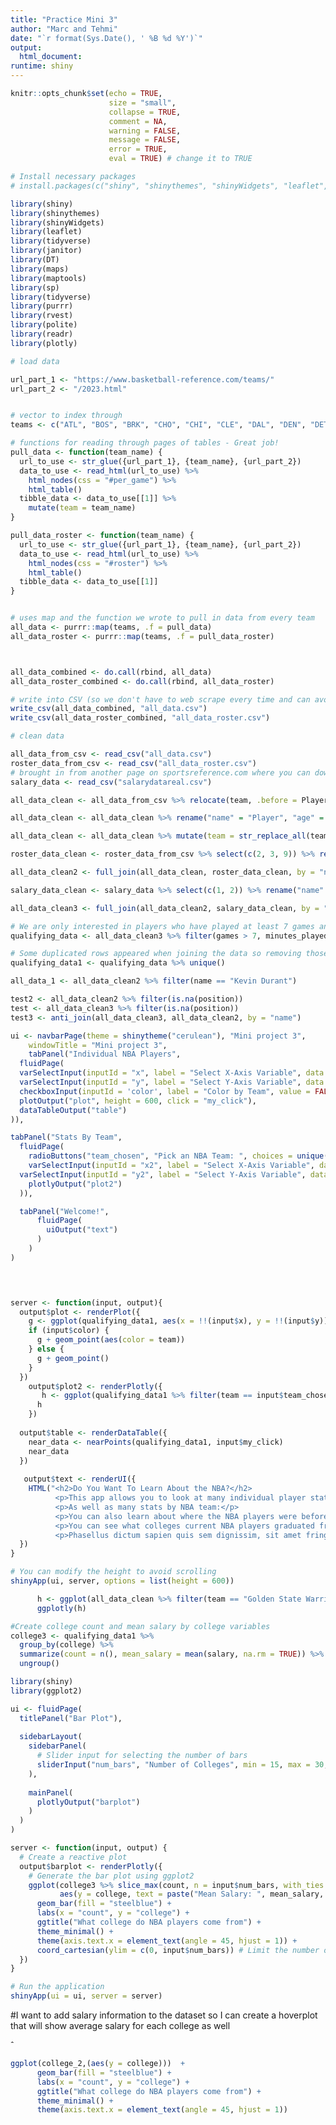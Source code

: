 ```yaml
---
title: "Practice Mini 3"
author: "Marc and Tehmi"
date: "`r format(Sys.Date(), ' %B %d %Y')`"
output:
  html_document:
runtime: shiny
---
```



```r
knitr::opts_chunk$set(echo = TRUE, 
                      size = "small", 
                      collapse = TRUE, 
                      comment = NA, 
                      warning = FALSE, 
                      message = FALSE,
                      error = TRUE,
                      eval = TRUE) # change it to TRUE

# Install necessary packages
# install.packages(c("shiny", "shinythemes", "shinyWidgets", "leaflet", "tidyverse", "janitor", "DT", "maps", "maptools", "sp"))

library(shiny)
library(shinythemes)
library(shinyWidgets)
library(leaflet)
library(tidyverse)
library(janitor)
library(DT)
library(maps)
library(maptools)
library(sp)
library(tidyverse)
library(purrr)
library(rvest)
library(polite)
library(readr)
library(plotly)
```



```r
# load data

url_part_1 <- "https://www.basketball-reference.com/teams/"
url_part_2 <- "/2023.html"


# vector to index through
teams <- c("ATL", "BOS", "BRK", "CHO", "CHI", "CLE", "DAL", "DEN", "DET", "GSW", "HOU", "IND", "LAC", "LAL", "MEM", "MIA", "MIL", "MIN", "NOP", "NYK", "OKC", "ORL", "PHI", "PHO", "POR", "SAC", "SAS", "TOR", "UTA", "WAS")

# functions for reading through pages of tables - Great job!
pull_data <- function(team_name) {
  url_to_use <- str_glue({url_part_1}, {team_name}, {url_part_2})
  data_to_use <- read_html(url_to_use) %>%
    html_nodes(css = "#per_game") %>%
    html_table()
  tibble_data <- data_to_use[[1]] %>%
    mutate(team = team_name)
}

pull_data_roster <- function(team_name) {
  url_to_use <- str_glue({url_part_1}, {team_name}, {url_part_2})
  data_to_use <- read_html(url_to_use) %>%
    html_nodes(css = "#roster") %>%
    html_table()
  tibble_data <- data_to_use[[1]]
}


# uses map and the function we wrote to pull in data from every team
all_data <- purrr::map(teams, .f = pull_data)
all_data_roster <- purrr::map(teams, .f = pull_data_roster)



all_data_combined <- do.call(rbind, all_data)
all_data_roster_combined <- do.call(rbind, all_data_roster)

# write into CSV (so we don't have to web scrape every time and can avoid 429 error)
write_csv(all_data_combined, "all_data.csv")
write_csv(all_data_roster_combined, "all_data_roster.csv")
```



```r
# clean data

all_data_from_csv <- read_csv("all_data.csv")
roster_data_from_csv <- read_csv("all_data_roster.csv")
# brought in from another page on sportsreference.com where you can download data as a csv
salary_data <- read_csv("salarydatareal.csv")

all_data_clean <- all_data_from_csv %>% relocate(team, .before = Player) %>% select(2:ncol(all_data_from_csv))

all_data_clean <- all_data_clean %>% rename("name" = "Player", "age" = "Age", "games" = "G", "games_started" = "GS", "minutes_played" = "MP", "field_goals" = "FG", "field_goal_attempts" = "FGA", "field_goal_percentage" = "FG%", "three_pointers" = "3P", "three_point_attempts" = "3PA", "three_point_percentage" = "3P%", "two_pointers" = "2P", "two_point_attempts" = "2PA", "two_point_percentage" = "2P%", "effective_field_goal_percentage" = "eFG%", "free_throws_made" = "FT", "free_throws_attempted" = "FTA", "free_throw_percentage" = "FT%", "offensive_rebounds" = "ORB", "defensive_rebounds" = "DRB", "total_rebounds" = "TRB", "assists" = "AST", "steals" = "STL", "blocks" = "BLK", "turnovers" = "TOV", "fouls" = "PF", "points" = "PTS")

all_data_clean <- all_data_clean %>% mutate(team = str_replace_all(team, "ATL", "Atlanta Hawks"), team = str_replace_all(team, "BOS", "Boston Celtics"), team = str_replace_all(team, "BRK", "Brooklyn Nets"), team = str_replace_all(team, "CHO", "Charlotte Hornets"), team = str_replace_all(team, "CHI", "Chicago Bulls"), team = str_replace_all(team, "CLE", "Cleveland Cavaliers"), team = str_replace_all(team, "DAL", "Dallas Mavericks"), team = str_replace_all(team, "DEN", "Denver Nuggets"), team = str_replace_all(team, "DET", "Detroit Pistons"), team = str_replace_all(team, "GSW", "Golden State Warriors"), team = str_replace_all(team, "HOU", "Houston Rockets"), team = str_replace_all(team, "IND", "Indiana Pacers"), team = str_replace_all(team, "LAC", "LA Clippers"), team = str_replace_all(team, "LAL", "LA Lakers"), team = str_replace_all(team, "MEM", "Memphis Grizzlies"), team = str_replace_all(team, "MIA", "Miami Heat"), team = str_replace_all(team, "MIL", "Milwaukee Bucks"), team = str_replace_all(team, "MIN", "Minnesota Timberwolves"), team = str_replace_all(team, "NOP", "New Orleans Pelicans"), team = str_replace_all(team, "NYK", "New York Knicks"), team = str_replace_all(team, "OKC", "Oklahoma City Thunder"), team = str_replace_all(team, "ORL", "Orlando Magic"), team = str_replace_all(team, "PHI", "Philadelphia 76ers"), team = str_replace_all(team, "PHO", "Phoenix Suns"), team = str_replace_all(team, "POR", "Portland Trailblazers"), team = str_replace_all(team, "SAC", "Sacramento Kings"), team = str_replace_all(team, "SAS", "San Antonio Spurs"), team = str_replace_all(team, "TOR", "Toronto Raptors"), team = str_replace_all(team, "UTA", "Utah Jazz"), team = str_replace_all(team, "WAS", "Washington Wizards"))

roster_data_clean <- roster_data_from_csv %>% select(c(2, 3, 9)) %>% rename("name" = "Player", "position" = "Pos", "college" = "College")

all_data_clean2 <- full_join(all_data_clean, roster_data_clean, by = "name") %>% relocate(position, .before = age)

salary_data_clean <- salary_data %>% select(c(1, 2)) %>% rename("name" = "Player", "salary" = "2022-23") %>% mutate(salary = parse_number(salary))

all_data_clean3 <- full_join(all_data_clean2, salary_data_clean, by = "name")

# We are only interested in players who have played at least 7 games and at least 5 minutes per game
qualifying_data <- all_data_clean3 %>% filter(games > 7, minutes_played > 5)

# Some duplicated rows appeared when joining the data so removing those rows
qualifying_data1 <- qualifying_data %>% unique()

all_data_1 <- all_data_clean2 %>% filter(name == "Kevin Durant")
```


```r
test2 <- all_data_clean2 %>% filter(is.na(position))
test <- all_data_clean3 %>% filter(is.na(position))
test3 <- anti_join(all_data_clean3, all_data_clean2, by = "name")
```



```r
ui <- navbarPage(theme = shinytheme("cerulean"), "Mini project 3",
    windowTitle = "Mini project 3",
    tabPanel("Individual NBA Players",
  fluidPage(
  varSelectInput(inputId = "x", label = "Select X-Axis Variable", data = qualifying_data1 %>% select(c(-1, -2, -3, -30)), selected = names(qualifying_data1)[1], multiple = FALSE),
  varSelectInput(inputId = "y", label = "Select Y-Axis Variable", data = qualifying_data1 %>% select(c(-1, -2, -3, -30)), selected = names(qualifying_data1)[1], multiple = FALSE),
  checkboxInput(inputId = 'color', label = "Color by Team", value = FALSE),
  plotOutput("plot", height = 600, click = "my_click"),
  dataTableOutput("table")
)),

tabPanel("Stats By Team",
  fluidPage(
    radioButtons("team_chosen", "Pick an NBA Team: ", choices = unique(qualifying_data1$team)),
    varSelectInput(inputId = "x2", label = "Select X-Axis Variable", data = qualifying_data1 %>% select(c(-1, -2, -3, -30)), selected = names(qualifying_data1)[1], multiple = FALSE),
  varSelectInput(inputId = "y2", label = "Select Y-Axis Variable", data = qualifying_data1 %>% select(c(-1, -2, -3, -30)), selected = names(qualifying_data1)[1], multiple = FALSE),
    plotlyOutput("plot2")
  )),

  tabPanel("Welcome!",
      fluidPage(
        uiOutput("text")
      )
    )
)
  



server <- function(input, output){
  output$plot <- renderPlot({
    g <- ggplot(qualifying_data1, aes(x = !!(input$x), y = !!(input$y)))
    if (input$color) {
      g + geom_point(aes(color = team))
    } else {
      g + geom_point()
    }
  })
    output$plot2 <- renderPlotly({
       h <- ggplot(qualifying_data1 %>% filter(team == input$team_chosen), aes(x = !!(input$x2), y = !!(input$y2), label = name, text = paste("position: ", position, "\n", "age: ", age, "\n", sep = ""))) + geom_point()
      h
    })
  
  output$table <- renderDataTable({
    near_data <- nearPoints(qualifying_data1, input$my_click)
    near_data
  })
  
   output$text <- renderUI({
    HTML("<h2>Do You Want To Learn About the NBA?</h2>
          <p>This app allows you to look at many individual player stats.</p>
          <p>As well as many stats by NBA team:</p>
          <p>You can also learn about where the NBA players were before they made it big!.</p>
          <p>You can see what colleges current NBA players graduated from, as well as the mean salary.</p>
          <p>Phasellus dictum sapien quis sem dignissim, sit amet fringilla quam feugiat.</p>")
  })
}

# You can modify the height to avoid scrolling
shinyApp(ui, server, options = list(height = 600))
```



```r
      h <- ggplot(all_data_clean %>% filter(team == "Golden State Warriors"), aes(x = games, y = age, label = player)) + geom_point()
      ggplotly(h)
```











```r
#Create college count and mean salary by college variables 
college3 <- qualifying_data1 %>% 
  group_by(college) %>% 
  summarize(count = n(), mean_salary = mean(salary, na.rm = TRUE)) %>% 
  ungroup() 
```


```r
library(shiny)
library(ggplot2)

ui <- fluidPage(
  titlePanel("Bar Plot"),
  
  sidebarLayout(
    sidebarPanel(
      # Slider input for selecting the number of bars
      sliderInput("num_bars", "Number of Colleges", min = 15, max = 30, value = 5)
    ),
    
    mainPanel(
      plotlyOutput("barplot")
    )
  )
)

server <- function(input, output) {
  # Create a reactive plot
  output$barplot <- renderPlotly({
    # Generate the bar plot using ggplot2
    ggplot(college3 %>% slice_max(count, n = input$num_bars, with_ties = FALSE), 
           aes(y = college, text = paste("Mean Salary: ", mean_salary, "\n", "Count: ", count)))  +
      geom_bar(fill = "steelblue") +
      labs(x = "count", y = "college") +
      ggtitle("What college do NBA players come from") +
      theme_minimal() +
      theme(axis.text.x = element_text(angle = 45, hjust = 1)) +
      coord_cartesian(ylim = c(0, input$num_bars)) # Limit the number of bars based on the slider input
  })
}

# Run the application
shinyApp(ui = ui, server = server)

```
#I want to add salary information to the dataset so I can create a hoverplot that will show average salary for each college as well

ˆ


```r
ggplot(college_2,(aes(y = college)))  +
      geom_bar(fill = "steelblue") +
      labs(x = "count", y = "college") +
      ggtitle("What college do NBA players come from") +
      theme_minimal() +
      theme(axis.text.x = element_text(angle = 45, hjust = 1)) 
```



